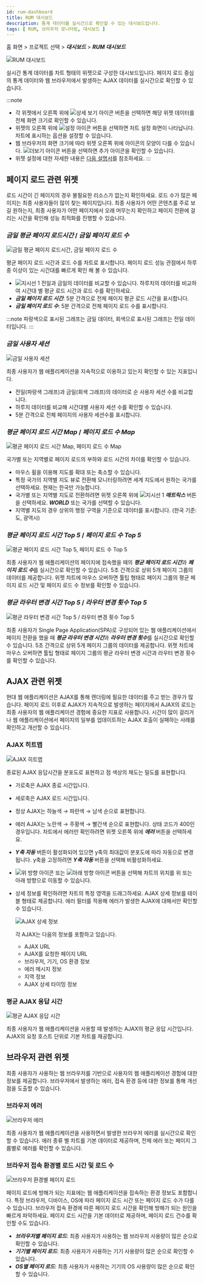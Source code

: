 ```yaml
---
id: rum-dashboard
title: RUM 대시보드
description: 통계 데이터를 실시간으로 확인할 수 있는 대시보드입니다.
tags: [ RUM, 브라우저 모니터링, 대시보드 ]
---
```


홈 화면 > 프로젝트 선택 > ***대시보드*** > ***RUM 대시보드***

![RUM 대시보드](/img/rum-dashboard.png)

실시간 통계 데이터를 차트 형태의 위젯으로 구성한 대시보드입니다. 페이지 로드 중심의 통계 데이터와 웹 브라우저에서 발생하는 AJAX 데이터를 실시간으로 확인할 수 있습니다.

:::note
* 각 위젯에서 오른쪽 위에 ![상세 보기 아이콘](/img/ico-detail-mode.svg) 버튼을 선택하면 해당 위젯 데이터를 전체 화면 크기로 확인할 수 있습니다.
* 위젯의 오른쪽 위에 ![설정 아이콘](/img/ico-setting.svg) 버튼을 선택하면 차트 설정 화면이 나타납니다. 차트에 표시하는 옵션을 설정할 수 있습니다.
* 웹 브라우저의 화면 크기에 따라 위젯 오른쪽 위에 아이콘의 모양이 다를 수 있습니다. ![더보기 아이콘](/img/ico-more.svg) 버튼을 선택하면 추가 아이콘을 확인할 수 있습니다.
* 위젯 설정에 대한 자세한 내용은 [다음 설명서](../dashboard/dashboard-widget-setting)를 참조하세요.
:::

## 페이지 로드 관련 위젯

로드 시간이 긴 페이지의 경우 불필요한 리소스가 없는지 확인하세요. 로드 수가 많은 페이지는 최종 사용자들이 많이 찾는 페이지입니다. 최종 사용자가 어떤 콘텐츠를 주로 보길 원하는지, 최종 사용자가 어떤 페이지에서 오래 머무는지 확인하고 페이지 전환에 걸리는 시간을 확인해 성능 최적화를 진행할 수 있습니다.

### ***금일 평균 페이지 로드시간*** / ***금일 페이지 로드 수***

![금일 평균 페이지 로드시간, 금일 페이지 로드 수](/img/rum-pageload.png)

평균 페이지 로드 시간과 로드 수를 차트로 표시합니다. 페이지 로드 성능 관점에서 하루 중 이상이 있는 시간대를 빠르게 확인 해 볼 수 있습니다.

* ![지시선 1](/img/number-01.png) 전일과 금일의 데이터를 비교할 수 있습니다. 하루치의 데이터를 비교하여 시간대 별 평균 로드 시간과 로드 수를 확인하세요.
* ***금일 페이지 로드 시간***: 5분 간격으로 전체 페이지 평균 로드 시간을 표시합니다.
* ***금일 페이지 로드 수***: 5분 간격으로 전체 페이지 로드 수를 표시합니다.

:::note
파랑색으로 표시된 그래프는 금일 데이터, 회색으로 표시된 그래프는 전일 데이터입니다.
:::

### ***금일 사용자 세션***

![금일 사용자 세션](/img/rum-today-usersession.png)

최종 사용자가 웹 애플리케이션을 지속적으로 이용하고 있는지 확인할 수 있는 지표입니다. 

* 전일(파랑색 그래프)과 금일(회색 그래프)의 데이터로 순 사용자 세션 수를 비교합니다. 
* 하루치 데이터를 비교해 시간대별 사용자 세션 수를 확인할 수 있습니다.
* 5분 간격으로 전체 페이지의 사용자 세션수를 표시합니다.

### ***평균 페이지 로드 시간 Map*** / ***페이지 로드 수 Map***

![평균 페이지 로드 시간 Map, 페이지 로드 수 Map](/img/rum-pageload-map.png)

국가별 또는 지역별로 페이지 로드의 부하와 로드 시간의 차이를 확인할 수 있습니다.

* 마우스 휠을 이용해 지도를 확대 또는 축소할 수 있습니다.
* 특정 국가의 지역별 지도 뷰로 전환해 모니터링하려면 세계 지도에서 원하는 국가를 선택하세요. 현재는 한국만 가능합니다.
* 국가별 또는 지역별 지도로 전환하려면 위젯 오른쪽 위에 ![지시선 1](/img/number-01.png) ***매트릭스*** 버튼을 선택하세요. ***WORLD*** 또는 국가를 선택할 수 있습니다.
* 지역별 지도의 경우 상위의 행정 구역을 기준으로 데이터를 표시합니다. (한국 기준: 도, 광역시)

### ***평균 페이지 로드 시간 Top 5*** / ***페이지 로드 수 Top 5***

![평균 페이지 로드 시간 Top 5, 페이지 로드 수 Top 5](/img/rum-avg-pageload.png)

최종 사용자가 웹 애플리케이션의 페이지에 접속했을 때의 ***평균 페이지 로드 시간***과 ***페이지 로드 수***를 실시간으로 확인할 수 있습니다. 5초 간격으로 상위 5개 페이지 그룹의 데이터를 제공합니다. 위젯 차트에 마우스 오버하면 툴팁 형태로 페이지 그룹의 평균 페이지 로드 시간 및 페이지 로드 수 정보를 확인할 수 있습니다.

### ***평균 라우터 변경 시간 Top 5*** / ***라우터 변경 횟수 Top 5***

![평균 라우터 변경 시간 Top 5 / 라우터 변경 횟수 Top 5](/img/rum-router-change.png)

최종 사용자가 Single Page Application(SPA)로 구성되어 있는 웹 애플리케이션에서 페이지 전환을 했을 때 ***평균 라우터 변경 시간***과 ***라우터 변경 횟수***를 실시간으로 확인할 수 있습니다. 5초 간격으로 상위 5개 페이지 그룹의 데이터를 제공합니다. 위젯 차트에 마우스 오버하면 툴팁 형태로 페이지 그룹의 평균 라우터 변경 시간과 라우터 변경 횟수를 확인할 수 있습니다.

## AJAX 관련 위젯

현대 웹 애플리케이션은 AJAX를 통해 렌더링에 필요한 데이터를 주고 받는 경우가 많습니다. 페이지 로드 이후로 AJAX가 지속적으로 발생하는 페이지에서 AJAX의 로드는 최종 사용자의 웹 애플리케이션 경험에 중요한 지표로 사용합니다. 시간이 많이 걸리거나 웹 애플리케이션에서 페이지의 일부를 업데이트하는 AJAX 호출이 실패하는 사례를 확인하고 개선할 수 있습니다.

### AJAX 히트맵

![AJAX 히트맵](/img/rum-ajax-hitmap.png)

종료된 AJAX 응답시간을 분포도로 표현하고 점 색상의 채도는 밀도를 표현합니다. 

* 가로축은 AJAX 종료 시간입니다.

* 세로축은 AJAX 로드 시간입니다.

* 정상 AJAX는 하늘색 → 파란색 → 남색 순으로 표현합니다.

* 에러 AJAX는 노란색 → 주황색 → 빨간색 순으로 표현합니다. 상태 코드가 400인 경우입니다. 차트에서 에러만 확인하려면 위젯 오른쪽 위에 ***에러*** 버튼을 선택하세요.

* ***Y축 자동*** 버튼이 활성화되어 있으면 y축의 최대값이 분포도에 따라 자동으로 변경됩니다. y축을 고정하려면 ***Y축 자동*** 버튼을 선택해 비활성화하세요.

* ![위 방향 아이콘](/img/up-arrow.svg) 또는 ![아래 방향 아이콘](/img/down-arrow.svg) 버튼을 선택해 차트의 위치를 위 또는 아래 방향으로 이동할 수 있습니다.

* 상세 정보를 확인하려면 차트의 특정 영역을 드래그하세요. AJAX 상세 정보를 테이블 형태로 제공합니다. 에러 필터를 적용해 에러가 발생한 AJAX에 대해서만 확인할 수 있습니다.

  ![AJAX 상세 정보](/img/rum-ajax-details.png)

  각 AJAX는 다음의 정보를 포함하고 있습니다.

    - AJAX URL
    - AJAX를 요청한 페이지 URL
    - 브라우저, 기기, OS 환경 정보
    - 에러 메시지 정보
    - 지역 정보
    - AJAX 상세 타이밍 정보

### 평균 AJAX 응답 시간

![평균 AJAX 응답 시간](/img/rum-ajax-avg.png)

최종 사용자가 웹 애플리케이션을 사용할 때 발생하는 AJAX의 평균 응답 시간입니다. AJAX의 요청 호스트 단위로 기본 차트를 제공합니다.

## 브라우저 관련 위젯

최종 사용자가 사용하는 웹 브라우저를 기반으로 사용자의 웹 애플리케이션 경험에 대한 정보를 제공합니다. 브라우저에서 발생하는 에러, 접속 환경 등에 대한 정보를 통해 개선점을 도출할 수 있습니다.

### 브라우저 에러

![브라우저 에러](/img/rum-browser-error.png)

최종 사용자가 웹 애플리케이션을 사용하면서 발생한 브라우저 에러를 실시간으로 확인할 수 있습니다. 에러 종류 별 차트를 기본 데이터로 제공하며, 전체 에러 또는 페이지 그룹별로 에러를 확인할 수 있습니다.

### 브라우저 접속 환경별 로드 시간 및 로드 수

![브라우저 환경별 페이지 로드](/img/rum-browser-pageload.png)

페이지 로드에 방해가 되는 지표에는 웹 애플리케이션을 접속하는 환경 정보도 포함합니다. 특정 브라우저, 디바이스, OS에 따라 페이지 로드 시간 또는 페이지 로드 수가 다를 수 있습니다. 브라우저 접속 환경에 따른 페이지 로드 시간을 확인해 방해가 되는 원인을 빠르게 파악하세요. 페이지 로드 시간을 기본 데이터로 제공하며, 페이지 로드 건수를 확인할 수도 있습니다.

* ***브라우저별 페이지 로드***: 최종 사용자가 사용하는 웹 브라우저 사용량이 많은 순으로 확인할 수 있습니다.
* ***기기별 페이지 로드***: 최종 사용자가 사용하는 기기 사용량이 많은 순으로 확인할 수 있습니다.
* ***OS별 페이지 로드***: 최종 사용자가 사용하는 기기의 OS 사용량이 많은 순으로 확인할 수 있습니다.
